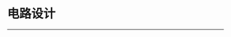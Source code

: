﻿---
sidebar_position: 2
---





# 电路设计
---

<cardbox>
  <card
    href="./microbit-starter-kit/"
    title="小小科学家套件"
    description="小小科学家(Starter Kit)套件是ELECFREAKS团队出品的micro:bit入门套件。ElecFreaks Micro：bit 小小科学家专为那些学习电路和编程知识的人们而设计。 该套件提供了一些基本的电子元件，如LED，按钮，蜂鸣器，温度传感器，舵机和电机等。 Micro：bit小小科学家套件可以帮助您进入一个美好的电子世界。"
    img={'https://wiki-media-ef.oss-cn-hongkong.aliyuncs.com/docs/microbit/circuit-design/microbit-starter-kit/images/starter-kit-icon.png'}
  />
  <card
    href="./microbit-experiment-box-kit/"
    title="电子实验箱套件"
    description="Experiment box是ELECFREAKS团队研发的全新micro:bit教学用具。 Experiment box板载温度传感器、光线传感器、舵机、电机、LED等传统模块，还添加了MOS管，不同阻值电阻，电位器等电子元件，将电路设计与编程设计融为一体。 首次使用香蕉线作为试验箱连接线，即可以轻松插拔也具有稳定的连接性，同时与高等教育教学用具保持一致，为今后大电路设计奠定基础。 使用microbit图形化编程来驱动这些元件，同时可以在没有microbit的情况下学习基础的电路设计。 编程设计或者电路设计，两者如何选择，这都看你！"
    img={'https://wiki-media-ef.oss-cn-hongkong.aliyuncs.com/docs/microbit/circuit-design/microbit-experiment-box-kit/images/experiment-box-kit-icon.png'}
  />
</cardbox>
